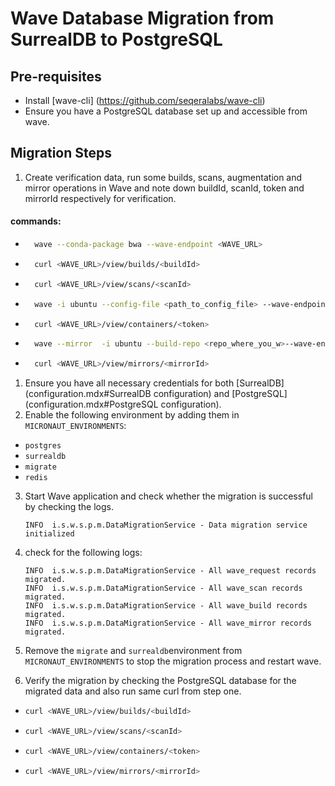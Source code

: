 # Wave Database Migration from SurrealDB to PostgreSQL

## Pre-requisites
- Install [wave-cli] (https://github.com/seqeralabs/wave-cli)
- Ensure you have a PostgreSQL database set up and accessible from wave.

## Migration Steps
1. Create verification data, run some builds, scans, augmentation and mirror operations in Wave and note down buildId, scanId, token and mirrorId respectively for verification.
#### commands:
- ```bash
    wave --conda-package bwa --wave-endpoint <WAVE_URL>
    ```
- ```bash
    curl <WAVE_URL>/view/builds/<buildId>
    ```
- ```bash
    curl <WAVE_URL>/view/scans/<scanId>
    ```
- ```bash
    wave -i ubuntu --config-file <path_to_config_file> --wave-endpoint <WAVE_URL>
    ```
- ```bash
    curl <WAVE_URL>/view/containers/<token>
    ```
- ```bash
    wave --mirror  -i ubuntu --build-repo <repo_where_you_w>--wave-endpoint <WAVE_URL>
    ```
- ```bash
    curl <WAVE_URL>/view/mirrors/<mirrorId>
    ```
1. Ensure you have all necessary credentials for both [SurrealDB](configuration.mdx#SurrealDB configuration) and [PostgreSQL](configuration.mdx#PostgreSQL configuration).
2. Enable the following environment by adding them in `MICRONAUT_ENVIRONMENTS`:
  - `postgres`
  - `surrealdb`
  - `migrate`
  - `redis`
3. Start Wave application and check whether the migration is successful by checking the logs.
   ```
   INFO  i.s.w.s.p.m.DataMigrationService - Data migration service initialized
   ```
4. check for the following logs:
   ```
   INFO  i.s.w.s.p.m.DataMigrationService - All wave_request records migrated.
   INFO  i.s.w.s.p.m.DataMigrationService - All wave_scan records migrated.
   INFO  i.s.w.s.p.m.DataMigrationService - All wave_build records migrated.
   INFO  i.s.w.s.p.m.DataMigrationService - All wave_mirror records migrated.
   ```
5. Remove the `migrate` and `surrealdb`environment from `MICRONAUT_ENVIRONMENTS` to stop the migration process and restart wave.

6. Verify the migration by checking the PostgreSQL database for the migrated data and also run same curl from step one.
- ```bash
  curl <WAVE_URL>/view/builds/<buildId>
    ```
- ```bash
  curl <WAVE_URL>/view/scans/<scanId>
    ```
- ```bash
  curl <WAVE_URL>/view/containers/<token>
    ```
- ```bash
  curl <WAVE_URL>/view/mirrors/<mirrorId>
    ```

